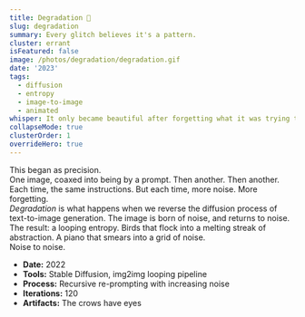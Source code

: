 ```yaml
---
title: Degradation 🎨
slug: degradation
summary: Every glitch believes it's a pattern.
cluster: errant
isFeatured: false
image: /photos/degradation/degradation.gif
date: '2023'
tags:
  - diffusion
  - entropy
  - image-to-image
  - animated
whisper: It only became beautiful after forgetting what it was trying to be.
collapseMode: true
clusterOrder: 1
overrideHero: true
---
```



<HeroTitleBlock />

<MeltdownDiptych />

<div className="prose dark:prose-invert max-w-2xl mx-auto mb-12 text-lg leading-relaxed">
  <div>This began as precision.</div>

  <div>
    One image, coaxed into being by a prompt. Then another. Then another.<br />
    Each time, the same instructions. But each time, more noise. More forgetting.
  </div>

  <div>
    <em>Degradation</em> is what happens when we reverse the diffusion process of text-to-image generation. The image is born of noise, and returns to noise.
  </div>

  <div>
    The result: a looping entropy. Birds that flock into a melting streak of abstraction. A piano that smears into a grid of noise.
  </div>
</div>

<FieldNote>
Noise to noise.
</FieldNote>

<CollapseMetadata>
  <ul>
    <li><strong>Date:</strong> 2022</li>
    <li><strong>Tools:</strong> Stable Diffusion, img2img looping pipeline</li>
    <li><strong>Process:</strong> Recursive re-prompting with increasing noise</li>
    <li><strong>Iterations:</strong> 120</li>
    <li><strong>Artifacts:</strong> The crows have eyes</li>
  </ul>
</CollapseMetadata>

<CallToAction email="aaron.demby.jones@gmail.com" />
